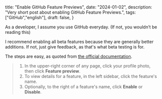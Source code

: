   title: "Enable GitHub Feature Previews",
  date: "2024-01-02",
  description: "Very short post about enabling GitHub Feature Previews.",
  tags: ["GitHub","english"],
  draft: false,
}


As a developer, I assume you use GitHub everyday. (If not, you wouldn’t be reading this)

I recommend enabling all beta features because they are generally better additions. If not, just give feedback, as that's what beta testing is for.

The steps are easy, as quoted from [the official documentation](https://docs.github.com/en/get-started/using-github/exploring-early-access-releases-with-feature-preview#exploring-beta-releases-with-feature-preview).

> 1. In the upper-right corner of any page, click your profile photo, then click **Feature preview**.
> 2. To view details for a feature, in the left sidebar, click the feature's name.
> 3. Optionally, to the right of a feature's name, click **Enable** or **Disable**.
